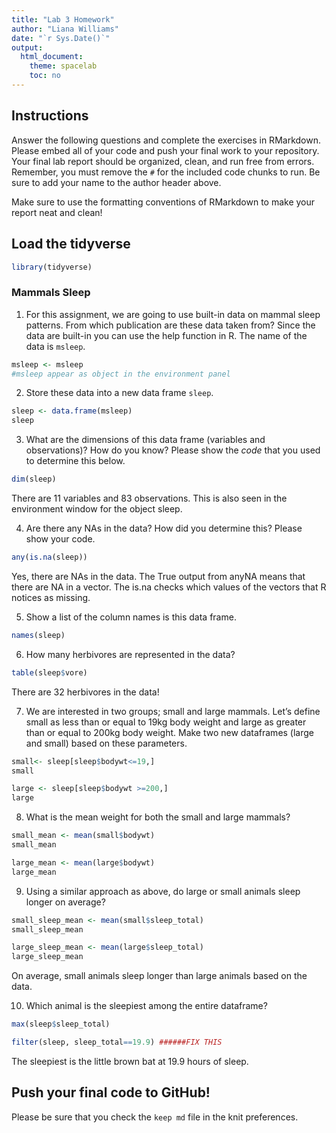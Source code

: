 ```yaml
---
title: "Lab 3 Homework"
author: "Liana Williams"
date: "`r Sys.Date()`"
output:
  html_document:
    theme: spacelab
    toc: no
---
```


## Instructions
Answer the following questions and complete the exercises in RMarkdown. Please embed all of your code and push your final work to your repository. Your final lab report should be organized, clean, and run free from errors. Remember, you must remove the `#` for the included code chunks to run. Be sure to add your name to the author header above.  

Make sure to use the formatting conventions of RMarkdown to make your report neat and clean!  

## Load the tidyverse
```r
library(tidyverse)
```

### Mammals Sleep  
1. For this assignment, we are going to use built-in data on mammal sleep patterns. From which publication are these data taken from? Since the data are built-in you can use the help function in R. The name of the data is `msleep`.  
```r
msleep <- msleep
#msleep appear as object in the environment panel
```

2. Store these data into a new data frame `sleep`.  
```r
sleep <- data.frame(msleep)
sleep
```

3. What are the dimensions of this data frame (variables and observations)? How do you know? Please show the *code* that you used to determine this below.  
```r
dim(sleep)
```

There are 11 variables and 83 observations. This is also seen in the environment window for the object sleep.

4. Are there any NAs in the data? How did you determine this? Please show your code.  
```r
any(is.na(sleep))
```

Yes, there are NAs in the data. The True output from anyNA means that there are NA in a vector. The is.na checks which values of the vectors that R notices as missing.

5. Show a list of the column names is this data frame.
```r
names(sleep)
```

6. How many herbivores are represented in the data?  
```r
table(sleep$vore)
```

There are 32 herbivores in the data! 

7. We are interested in two groups; small and large mammals. Let's define small as less than or equal to 19kg body weight and large as greater than or equal to 200kg body weight. Make two new dataframes (large and small) based on these parameters.
```r
small<- sleep[sleep$bodywt<=19,]
small
```

```r
large <- sleep[sleep$bodywt >=200,]
large
```

8. What is the mean weight for both the small and large mammals?
```r
small_mean <- mean(small$bodywt)
small_mean
```

```r
large_mean <- mean(large$bodywt)
large_mean
```


9. Using a similar approach as above, do large or small animals sleep longer on average?  

```r
small_sleep_mean <- mean(small$sleep_total)
small_sleep_mean
```

```r
large_sleep_mean <- mean(large$sleep_total)
large_sleep_mean
```
On average, small animals sleep longer than large animals based on the data. 

10. Which animal is the sleepiest among the entire dataframe?
```r
max(sleep$sleep_total)
```


```r
filter(sleep, sleep_total==19.9) ######FIX THIS 
```


The sleepiest is the little brown bat at 19.9 hours of sleep. 

## Push your final code to GitHub!
Please be sure that you check the `keep md` file in the knit preferences.   